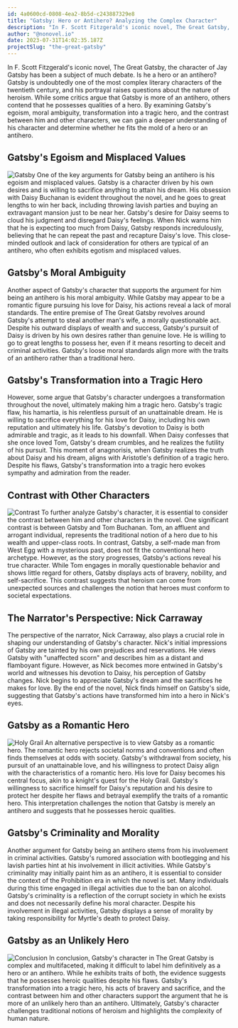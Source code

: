 ```yaml
---
id: 4a0600cd-0808-4ea2-8b5d-c243887329e8
title: "Gatsby: Hero or Antihero? Analyzing the Complex Character"
description: "In F. Scott Fitzgerald's iconic novel, The Great Gatsby, the character of Jay Gatsby has been a subject of much debate. Is he a hero or an antihero?"
author: "@nonovel.io"
date: 2023-07-31T14:02:35.187Z
projectSlug: "the-great-gatsby"
---
```


In F. Scott Fitzgerald's iconic novel, The Great Gatsby, the character of Jay Gatsby has been a subject of much debate. Is he a hero or an antihero? Gatsby is undoubtedly one of the most complex literary characters of the twentieth century, and his portrayal raises questions about the nature of heroism. While some critics argue that Gatsby is more of an antihero, others contend that he possesses qualities of a hero. By examining Gatsby's egoism, moral ambiguity, transformation into a tragic hero, and the contrast between him and other characters, we can gain a deeper understanding of his character and determine whether he fits the mold of a hero or an antihero.

## Gatsby's Egoism and Misplaced Values

![Gatsby](https://media2.giphy.com/media/rY93u9tQbybks/giphy.gif?cid=ecf05e47coglkn2f13qc26r5ra2teg9hn9nvbtfckuwz5c8u&ep=v1_gifs_search&rid=giphy.gif&ct=g)
One of the key arguments for Gatsby being an antihero is his egoism and misplaced values. Gatsby is a character driven by his own desires and is willing to sacrifice anything to attain his dream. His obsession with Daisy Buchanan is evident throughout the novel, and he goes to great lengths to win her back, including throwing lavish parties and buying an extravagant mansion just to be near her. Gatsby's desire for Daisy seems to cloud his judgment and disregard Daisy's feelings. When Nick warns him that he is expecting too much from Daisy, Gatsby responds incredulously, believing that he can repeat the past and recapture Daisy's love. This close-minded outlook and lack of consideration for others are typical of an antihero, who often exhibits egotism and misplaced values.

## Gatsby's Moral Ambiguity

Another aspect of Gatsby's character that supports the argument for him being an antihero is his moral ambiguity. While Gatsby may appear to be a romantic figure pursuing his love for Daisy, his actions reveal a lack of moral standards. The entire premise of The Great Gatsby revolves around Gatsby's attempt to steal another man's wife, a morally questionable act. Despite his outward displays of wealth and success, Gatsby's pursuit of Daisy is driven by his own desires rather than genuine love. He is willing to go to great lengths to possess her, even if it means resorting to deceit and criminal activities. Gatsby's loose moral standards align more with the traits of an antihero rather than a traditional hero.

## Gatsby's Transformation into a Tragic Hero

However, some argue that Gatsby's character undergoes a transformation throughout the novel, ultimately making him a tragic hero. Gatsby's tragic flaw, his hamartia, is his relentless pursuit of an unattainable dream. He is willing to sacrifice everything for his love for Daisy, including his own reputation and ultimately his life. Gatsby's devotion to Daisy is both admirable and tragic, as it leads to his downfall. When Daisy confesses that she once loved Tom, Gatsby's dream crumbles, and he realizes the futility of his pursuit. This moment of anagnorisis, when Gatsby realizes the truth about Daisy and his dream, aligns with Aristotle's definition of a tragic hero. Despite his flaws, Gatsby's transformation into a tragic hero evokes sympathy and admiration from the reader.

## Contrast with Other Characters

![Contrast](https://media3.giphy.com/media/zP1Gk3m8tukEw/giphy.gif?cid=ecf05e47m6l7oy2ydzvhc8gr6scmx9i1bvqs64hsbm21nf64&ep=v1_gifs_search&rid=giphy.gif&ct=g)
To further analyze Gatsby's character, it is essential to consider the contrast between him and other characters in the novel. One significant contrast is between Gatsby and Tom Buchanan. Tom, an affluent and arrogant individual, represents the traditional notion of a hero due to his wealth and upper-class roots. In contrast, Gatsby, a self-made man from West Egg with a mysterious past, does not fit the conventional hero archetype. However, as the story progresses, Gatsby's actions reveal his true character. While Tom engages in morally questionable behavior and shows little regard for others, Gatsby displays acts of bravery, nobility, and self-sacrifice. This contrast suggests that heroism can come from unexpected sources and challenges the notion that heroes must conform to societal expectations.

## The Narrator's Perspective: Nick Carraway

The perspective of the narrator, Nick Carraway, also plays a crucial role in shaping our understanding of Gatsby's character. Nick's initial impressions of Gatsby are tainted by his own prejudices and reservations. He views Gatsby with "unaffected scorn" and describes him as a distant and flamboyant figure. However, as Nick becomes more entwined in Gatsby's world and witnesses his devotion to Daisy, his perception of Gatsby changes. Nick begins to appreciate Gatsby's dream and the sacrifices he makes for love. By the end of the novel, Nick finds himself on Gatsby's side, suggesting that Gatsby's actions have transformed him into a hero in Nick's eyes.

## Gatsby as a Romantic Hero

![Holy Grail](https://media0.giphy.com/media/HfJdu4HABDU3e/giphy.gif?cid=ecf05e473hu71ydsm9k5u7ovzgva5rq6jz614mbjem5bk9xf&ep=v1_gifs_search&rid=giphy.gif&ct=g)
An alternative perspective is to view Gatsby as a romantic hero. The romantic hero rejects societal norms and conventions and often finds themselves at odds with society. Gatsby's withdrawal from society, his pursuit of an unattainable love, and his willingness to protect Daisy align with the characteristics of a romantic hero. His love for Daisy becomes his central focus, akin to a knight's quest for the Holy Grail. Gatsby's willingness to sacrifice himself for Daisy's reputation and his desire to protect her despite her flaws and betrayal exemplify the traits of a romantic hero. This interpretation challenges the notion that Gatsby is merely an antihero and suggests that he possesses heroic qualities.

## Gatsby's Criminality and Morality

Another argument for Gatsby being an antihero stems from his involvement in criminal activities. Gatsby's rumored association with bootlegging and his lavish parties hint at his involvement in illicit activities. While Gatsby's criminality may initially paint him as an antihero, it is essential to consider the context of the Prohibition era in which the novel is set. Many individuals during this time engaged in illegal activities due to the ban on alcohol. Gatsby's criminality is a reflection of the corrupt society in which he exists and does not necessarily define his moral character. Despite his involvement in illegal activities, Gatsby displays a sense of morality by taking responsibility for Myrtle's death to protect Daisy.

## Gatsby as an Unlikely Hero

![Conclusion](https://media2.giphy.com/media/DVylwziXx55ou9RZ54/giphy.gif?cid=ecf05e47oejwjvfw3yfvkrs9lzqwp8u4g24mdofro3izpw9a&ep=v1_gifs_search&rid=giphy.gif&ct=g)
In conclusion, Gatsby's character in The Great Gatsby is complex and multifaceted, making it difficult to label him definitively as a hero or an antihero. While he exhibits traits of both, the evidence suggests that he possesses heroic qualities despite his flaws. Gatsby's transformation into a tragic hero, his acts of bravery and sacrifice, and the contrast between him and other characters support the argument that he is more of an unlikely hero than an antihero. Ultimately, Gatsby's character challenges traditional notions of heroism and highlights the complexity of human nature.
